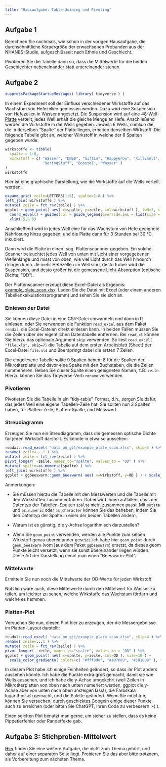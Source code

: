 ```yaml
---
title: "Hausaufgabe: Table-Joining und Pivoting"
---
```


## Aufgabe 1

Berechnen Sie nochmals, wie schon in der vorigen Hausaufgabe, die durchschnittliche Körpergröße
der erwachsenen Probanden aus der NHANES-Studie, aufgeschlüsselt nach Ethnie und Geschlecht.

Pivotieren Sie die Tabelle dann so, dass die Mittelwerte für die beiden Geschlechter nebeneinander statt untereinander stehen.

## Aufgabe 2

```r
suppressPackageStartupMessages( library( tidyverse ) )
```

In einem Experiment soll der Einfluss verschiedener Wirkstoffe auf das Wachstum von Hefezellen gemessen werden. Dazu wird eine Suspension von Hefezellen in Wasser angesetzt. Die Suspension wird auf eine [48-Well-Platte](https://de.wikipedia.org/wiki/Mikrotiterplatte) verteilt; jedes Well erhält die gleiche Menge an Hefe. Anschließend werden die Wirkstoffe in die Wells gegeben. Jeweils 6 Wells, nämlich die, die in derselben "Spalte" der Platte liegen, erhalten denselben Wirkstoff. Die folgende Tabelle gibt an, welcher Wirkstoff in welche der 8 Spalten gegeben wurde:

```r
wirkstoffe <- tibble(
  spalte = 1:8,
  wirkstoff = c( "Wasser", "DMSO", "Giftin", "HappyGrow", "KillEmAll", 
                 "BoringStuff", "Boostol", "Wasser" )
)
wirkstoffe
```
<!--
```r
# Code to make data

wirkstoffe$growth = c( 1, 1, .2, 3, .05, 1.2, 2, 1 )

expand_grid( spalte=1:8, zeile=LETTERS[1:6] ) %>%
left_join( wirkstoffe ) %>%
mutate( density = round( exp( rnorm( n(), log(growth) + ifelse( zeile %in% c("A","F"), -.25, 0 ), .15 ) ), 3 ) ) %>%
pivot_wider( id_cols = "zeile", names_from="spalte", values_from = "density") %>%
write_csv("data_on_git/growth_example.csv")
#ggplot +  geom_point( aes( x=wirkstoff, y=density, col=zeile %in% c("A","F") ) ) + scale_y_log10()
```
-->

Hier ist eine graphische Darstellung, wie die Wirkstoffe auf die Wells verteilt werden:

```r
expand_grid( zeile=LETTERS[1:6], spalte=1:8 ) %>%
left_join( wirkstoffe ) %>%
mutate( zeile = fct_rev(zeile) ) %>%
ggplot + geom_point( aes( x=spalte, y=zeile, col=wirkstoff ), lwd=3, size=8 ) + 
  coord_equal() + guides(col = guide_legend(override.aes = list(size = 2))) +
  xlim(.5,8.5) 
```


Anschließend wird in jedes Well eine für das Wachstum von Hefe geeignete Nährlösung hinzu gegeben, und die Platte dann für 3 Stunden bei 30 °C inkubiert.

Dann wird die Platte in einen. sog. Plattenscannner gegeben. Ein solche Scanner beleuchtet jedes Well von unten mit Licht einer vorgegebenen Wellenlänge und misst von oben, wie viel Licht durch das Well hindurch dringen kann. Je mehr Hefezellen im Well sind, desto trüber wird die Suspension, und desto größer ist die gemessene Licht-Absorption (optische Dichte, "OD").

Der Plattenscanner erzeugt diese Excel-Datei als Ergebnis: [example_plate_scan.xlsx](data_on_git/example_plate_scan.xlsx). Laden Sie die Datei mit Excel (oder einem anderen Tabellenkalkulationsprogramm) und sehen Sie sie sich an.

### Einlesen der Datei

Sie können diese Datei in eine CSV-Datei umwandeln und dann in R einlesen, oder Sie verwenden die Funktion `read_excel` aus dem Paket `readxl`, die Excel-Dateien direkt einlesen kann. In beiden Fällen müssen Sie die Zeilen über der eigentlichen Datentabelle entfernen. Bei `read_xl` können Sie hierzu das optionale Argument `skip` verwenden. So liest `read_excel( "file.xls", skip=7)` die Tabelle auf dem ersten Arbeitsblatt (Sheet) der Excel-Datei `file.xls` und überspringt dabei die ersten 7 Zeilen.

Die eingelesene Tabelle sollte 9 Spalten haben: 8 für die Spalten der Mikrotiterplatte und davor eine Spalte mit den Buchstaben, die die Zeilen nummerieren. Geben Sie dieser Spalte einen geeigneten Namen, z.B. `zeile`. Hierzu können Sie das Tidyverse-Verb `rename` verwenden.

### Pivotieren

Pivotieren Sie die Tabelle in ein "tidy-table"-Format, d.h., sorgen Sie dafür, das jedes Well eine eigene Tabellen-Zeile hat. Sie sollten nun 3 Spalten haben, für Platten-Zeile, Platten-Spalte, und Messwert.

### Streudiagramm

Erzeugen Sie nun ein Streudiagramm, dass die gemessen optische Dichte für jeden Wirkstoff darstellt.
Es könnte in etwa so aussehen:

```r
readxl::read_excel( "data_on_git/example_plate_scan.xlsx", skip=4 ) %>%
rename( zeile=...1 ) %>%
mutate( zeile = fct_rev(zeile) ) %>%  
pivot_longer( -zeile, names_to="spalte", values_to = "OD" ) %>%
mutate( spalte=as.numeric(spalte) ) %>%
left_join( wirkstoffe ) %>%
ggplot + ggbeeswarm::geom_beeswarm( aes( x=wirkstoff, y=OD ) ) + scale_y_log10()
```
Anmerkungen:

- Sie müssen hierzu die Tabelle mit den Messwerten und die Tabelle mit den Wirkstoffen zusammenführen. Dabei wird Ihnen auffallen, dass der Datentyp der Tabellen-Spalten `spalte` nicht zusammen passt. Mit `mutate` und `as.numeric` oder `as.character` können Sie das beheben, indem Sie den Datentyp der Spalte in einer der beiden Tabellen ändern.

- Warum ist es günstig, die y-Achse logarithmisch darzustellen?

- Wenn Sie `geom_point` verwenden, werden alle Punkte zum selben Wirkstoff genau übereinander gesetzt. Ich habe hier `geom_point` durch `geom_beeswarm` (vom )aus dem Paket `ggbeeswarm`) ersetzt, da dieses geom Punkte leicht versetzt, wenn sie sonst übereinander liegen würden. Diese Art der Darstellung nennt man einen "Beeswarm-Plot".

### Mittelwerte

Ermitteln Sie nun noch die Mittelwerte der OD-Werte für jeden Wirkstoff. 

Nützlich wäre auch, diese Mittelwerte durch den Mittelwert für Wasser zu teilen, um leichter zu sehen, welche Wirkstoffe
das Wachstum fördern und welche es hemmen.

### Platten-Plot

Versuchen Sie nun, diesen Plot hier zu erzeugen, der die Messergebnisse im Platten-Layout darstellt:

```r
readxl::read_excel( "data_on_git/example_plate_scan.xlsx", skip=4 ) %>%
rename( zeile=...1 ) %>%
mutate( zeile = fct_rev(zeile) ) %>%  
pivot_longer( -zeile, names_to="spalte", values_to = "OD" ) %>%
ggplot + geom_point( aes( x=spalte, y=zeile, col=OD ), size=10 ) + 
  scale_color_gradientn( colors=c( "#fff0d0", "#a07000", "#501000" ), trans="log10" ) + coord_equal()
```
In diesem Plot habe ich einige Feinheiten geändert, so dass ihr Plot anders aussehen könnte. Ich habe die Punkte extra groß gemacht, damit sie wie Wells aussehen, und ich habe die y-Achse umgekehrt (weil Zeilen in Mikrotiterplatten von oben nach unten numeriert werden, ggplot die y-Achse aber von unten nach oben ansteigen lässt), die Farbskala logarithmisch gemacht, und die Palette geändert. Wenn Sie möchten, können Sie versuchen, durch geschicktes Googeln einige dieser Punkte auch zu erreichen (oder bitten Sie ChatGPT, Ihren Code zu verbessern ;-) ).

Einen solchen Plot benutzt man gerne, um sicher zu stellen, dass es keine Pippetierfehler oder Randeffekte gab.

## Aufgabe 3: Stichproben-Mittelwert

[Hier](sample_mean_intro.qmd) finden Sie eine weitere Aufgabe, die nicht zum Thema gehört, und daher auf einer separaten Seite liegt. Probieren Sie das aber bitte trotzdem, als Vorbereitung zum nächsten Thema.